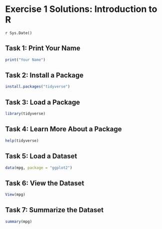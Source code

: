 # Exercise 1 Solutions: Introduction to R
`r Sys.Date()`

## Task 1: Print Your Name

```r
print("Your Name")
```

## Task 2: Install a Package

```r
install.packages("tidyverse")
```

## Task 3: Load a Package

```r
library(tidyverse)
```

## Task 4: Learn More About a Package

```r
help(tidyverse)
```

## Task 5: Load a Dataset

```r
data(mpg, package = "ggplot2")
```

## Task 6: View the Dataset

```r
View(mpg)
```

## Task 7: Summarize the Dataset

```r
summary(mpg)
```


